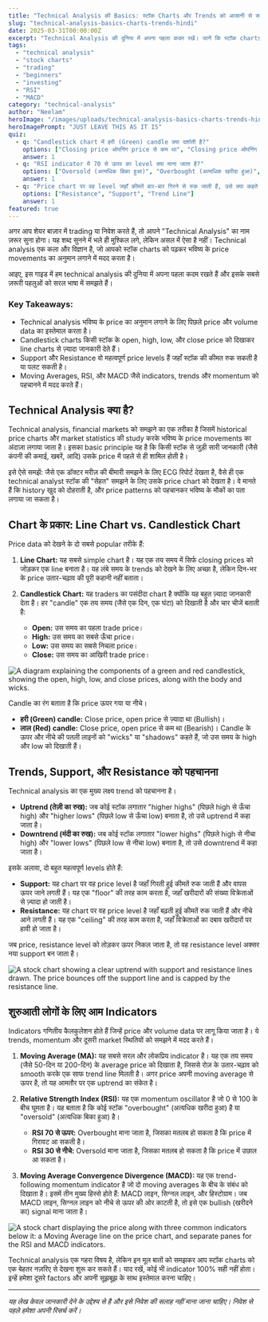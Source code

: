 ```yaml
---
title: "Technical Analysis की Basics: स्टॉक Charts और Trends को आसानी से समझें"
slug: "technical-analysis-basics-charts-trends-hindi"
date: 2025-03-31T00:00:00Z
excerpt: "Technical Analysis की दुनिया में अपना पहला कदम रखें। जानें कि स्टॉक charts कैसे पढ़ें, trends को कैसे पहचानें, और Moving Averages, RSI जैसे indicators का उपयोग कैसे करें।"
tags:
  - "technical analysis"
  - "stock charts"
  - "trading"
  - "beginners"
  - "investing"
  - "RSI"
  - "MACD"
category: "technical-analysis"
author: "Neelam"
heroImage: "/images/uploads/technical-analysis-basics-charts-trends-hindi/hero-image.jpg"
heroImagePrompt: "JUST LEAVE THIS AS IT IS"
quiz:
  - q: "Candlestick chart में हरी (Green) candle क्या दर्शाती है?"
    options: ["Closing price ओपनिंग price से कम था", "Closing price ओपनिंग price से ज़्यादा था", "Price में कोई बदलाव नहीं हुआ"]
    answer: 1
  - q: "RSI indicator में 70 से ऊपर का level क्या माना जाता है?"
    options: ["Oversold (अत्यधिक बिका हुआ)", "Overbought (अत्यधिक खरीदा हुआ)", "Neutral (तटस्थ)"]
    answer: 1
  - q: "Price chart पर वह level जहाँ कीमतें बार-बार गिरने से रुक जाती हैं, उसे क्या कहते हैं?"
    options: ["Resistance", "Support", "Trend Line"]
    answer: 1
featured: true
---
```


अगर आप शेयर बाज़ार में trading या निवेश करते हैं, तो आपने "Technical Analysis" का नाम ज़रूर सुना होगा। यह शब्द सुनने में भले ही मुश्किल लगे, लेकिन असल में ऐसा है नहीं। Technical analysis एक कला और विज्ञान है, जो आपको स्टॉक charts को पढ़कर भविष्य के price movements का अनुमान लगाने में मदद करता है।

आइए, इस गाइड में हम technical analysis की दुनिया में अपना पहला कदम रखते हैं और इसके सबसे ज़रूरी पहलुओं को सरल भाषा में समझते हैं।

### Key Takeaways:
*   Technical analysis भविष्य के price का अनुमान लगाने के लिए पिछले price और volume data का इस्तेमाल करता है।
*   Candlestick charts किसी स्टॉक के open, high, low, और close price को दिखाकर line charts से ज़्यादा जानकारी देते हैं।
*   Support और Resistance वो महत्वपूर्ण price levels हैं जहाँ स्टॉक की कीमत रुक सकती है या पलट सकती है।
*   Moving Averages, RSI, और MACD जैसे indicators, trends और momentum को पहचानने में मदद करते हैं।

## Technical Analysis क्या है?

Technical analysis, financial markets को समझने का एक तरीका है जिसमें historical price charts और market statistics की study करके भविष्य के price movements का अंदाज़ा लगाया जाता है। इसका basic principle यह है कि किसी स्टॉक से जुड़ी सारी जानकारी (जैसे कंपनी की कमाई, खबरें, आदि) उसके price में पहले से ही शामिल होती है।

इसे ऐसे समझें: जैसे एक डॉक्टर मरीज़ की बीमारी समझने के लिए ECG रिपोर्ट देखता है, वैसे ही एक technical analyst स्टॉक की "सेहत" समझने के लिए उसके price chart को देखता है। वे मानते हैं कि history खुद को दोहराती है, और price patterns को पहचानकर भविष्य के मौकों का पता लगाया जा सकता है।

## Chart के प्रकार: Line Chart vs. Candlestick Chart

Price data को देखने के दो सबसे popular तरीके हैं:

1.  **Line Chart:** यह सबसे simple chart है। यह एक तय समय में सिर्फ closing prices को जोड़कर एक line बनाता है। यह लंबे समय के trends को देखने के लिए अच्छा है, लेकिन दिन-भर के price उतार-चढ़ाव की पूरी कहानी नहीं बताता।

2.  **Candlestick Chart:** यह traders का पसंदीदा chart है क्योंकि यह बहुत ज़्यादा जानकारी देता है। हर "candle" एक तय समय (जैसे एक दिन, एक घंटा) को दिखाती है और चार चीजें बताती है:
    *   **Open:** उस समय का पहला trade price।
    *   **High:** उस समय का सबसे ऊँचा price।
    *   **Low:** उस समय का सबसे निचला price।
    *   **Close:** उस समय का आखिरी trade price।

![A diagram explaining the components of a green and red candlestick, showing the open, high, low, and close prices, along with the body and wicks.](/images/uploads/technical-analysis-basics-charts-trends-hindi/candlestick-chart-explained.png)

Candle का रंग बताता है कि price ऊपर गया या नीचे।
*   **हरी (Green) candle:** Close price, open price से ज़्यादा था (Bullish)।
*   **लाल (Red) candle:** Close price, open price से कम था (Bearish)।
Candle के ऊपर और नीचे की पतली लाइनों को "wicks" या "shadows" कहते हैं, जो उस समय के high और low को दिखाती हैं।

## Trends, Support, और Resistance को पहचानना

Technical analysis का एक मुख्य लक्ष्य trend को पहचानना है।

*   **Uptrend (तेज़ी का रुख):** जब कोई स्टॉक लगातार "higher highs" (पिछले high से ऊँचा high) और "higher lows" (पिछले low से ऊँचा low) बनाता है, तो उसे uptrend में कहा जाता है।
*   **Downtrend (मंदी का रुख):** जब कोई स्टॉक लगातार "lower highs" (पिछले high से नीचा high) और "lower lows" (पिछले low से नीचा low) बनाता है, तो उसे downtrend में कहा जाता है।

इसके अलावा, दो बहुत महत्वपूर्ण levels होते हैं:

*   **Support:** यह chart पर वह price level है जहाँ गिरती हुई कीमतें रुक जाती हैं और वापस ऊपर जाने लगती हैं। यह एक "floor" की तरह काम करता है, जहाँ खरीदारों की संख्या विक्रेताओं से ज़्यादा हो जाती है।
*   **Resistance:** यह chart पर वह price level है जहाँ बढ़ती हुई कीमतें रुक जाती हैं और नीचे आने लगती हैं। यह एक "ceiling" की तरह काम करता है, जहाँ विक्रेताओं का दबाव खरीदारों पर हावी हो जाता है।

जब price, resistance level को तोड़कर ऊपर निकल जाता है, तो वह resistance level अक्सर नया support बन जाता है।

![A stock chart showing a clear uptrend with support and resistance lines drawn. The price bounces off the support line and is capped by the resistance line.](/images/uploads/technical-analysis-basics-charts-trends-hindi/support-resistance-trend.png)

## शुरुआती लोगों के लिए आम Indicators

Indicators गणितीय कैलकुलेशन होते हैं जिन्हें price और volume data पर लागू किया जाता है। ये trends, momentum और दूसरी market स्थितियों को समझने में मदद करते हैं।

1.  **Moving Average (MA):** यह सबसे सरल और लोकप्रिय indicator है। यह एक तय समय (जैसे 50-दिन या 200-दिन) के average price को दिखाता है, जिससे रोज़ के उतार-चढ़ाव को smooth करके एक साफ trend line मिलती है। अगर price अपनी moving average से ऊपर है, तो यह आमतौर पर एक uptrend का संकेत है।

2.  **Relative Strength Index (RSI):** यह एक momentum oscillator है जो 0 से 100 के बीच घूमता है। यह बताता है कि कोई स्टॉक "overbought" (अत्यधिक खरीदा हुआ) है या "oversold" (अत्यधिक बिका हुआ) है।
    *   **RSI 70 से ऊपर:** Overbought माना जाता है, जिसका मतलब हो सकता है कि price में गिरावट आ सकती है।
    *   **RSI 30 से नीचे:** Oversold माना जाता है, जिसका मतलब हो सकता है कि price में उछाल आ सकता है।

3.  **Moving Average Convergence Divergence (MACD):** यह एक trend-following momentum indicator है जो दो moving averages के बीच के संबंध को दिखाता है। इसमें तीन मुख्य हिस्से होते हैं: MACD लाइन, सिग्नल लाइन, और हिस्टोग्राम। जब MACD लाइन, सिग्नल लाइन को नीचे से ऊपर की ओर काटती है, तो इसे एक bullish (खरीदने का) signal माना जाता है।

![A stock chart displaying the price along with three common indicators below it: a Moving Average line on the price chart, and separate panes for the RSI and MACD indicators.](/images/uploads/technical-analysis-basics-charts-trends-hindi/common-indicators-chart.png)

Technical analysis एक गहरा विषय है, लेकिन इन मूल बातों को समझकर आप स्टॉक charts को एक बेहतर नज़रिए से देखना शुरू कर सकते हैं। याद रखें, कोई भी indicator 100% सही नहीं होता। इन्हें हमेशा दूसरे factors और अपनी सूझबूझ के साथ इस्तेमाल करना चाहिए।

---
*यह लेख केवल जानकारी देने के उद्देश्य से है और इसे निवेश की सलाह नहीं माना जाना चाहिए। निवेश से पहले हमेशा अपनी रिसर्च करें।*

